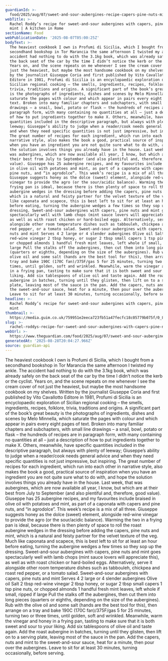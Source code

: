 ```yaml
---
guardianId: >-
  food/2025/aug/07/sweet-and-sour-aubergines-recipe-capers-pine-nuts-mint-rachel-roddy
webTitle: >-
  Rachel Roddy’s recipe for sweet-and-sour aubergines with capers, pine nuts and
  mint | A kitchen in Rome
sectionName: Food
webPublicationDate: '2025-08-07T05:00:25Z'
bodyText: >-
  The heaviest cookbook I own is Profumi di Sicilia, which I bought from a
  secondhand bookshop in Tor Marancia the same afternoon I twisted my ankle. The
  accident had nothing to do with the 3.1kg book, which was already safely on
  the back seat of the car by the time I didn’t notice the kerb or the cyclist.
  Years on, and the scene repeats on me whenever I see the cream cover of not
  just the heaviest, but maybe the most handsome cookbook on my shelves. Written
  by the journalist Giuseppe Coria and first published by Vito Cavallotto
  Editore in 1981, Profumi di Sicilia is an encyclopaedic exploration of
  Sicilian regional cooking – the smells, ingredients, recipes, folklore,
  trivia, traditions and origins. A significant part of the book’s great beauty
  is the photographs of ingredients, dishes and scenes by Melo Minnella, which
  saturate the pages with colour and which appear in pairs every eight pages of
  text. Broken into many familiar chapters and subchapters, with small line
  drawings – a snail, bowl, potato or flask – the hundreds of recipes are in
  paragraph form, with many containing no quantities at all – just a description
  of how to put ingredients together to make X. Others, meanwhile, have specific
  quantities included in the descriptive paragraph, but always with plenty of
  leeway; Giuseppe’s ability to judge when a reader/cook needs general advice
  and when they need specific quantities is not just impressive, but inspiring.
  The great number of recipes for each ingredient, which run into each other in
  narrative style, also makes the book a good, practical source of inspiration
  when you have an ingredient you are not quite sure what to do with, and hope
  the solution involves things you already have in the house. Last week, that
  was aubergines, which are now available all year, I know, but which are at
  their best from July to September (and also plentiful and, therefore, good
  value). Giuseppe has 25 aubergine recipes, and my favourites include braised
  in olive oil with potatoes and mint, as part of a caponata with capers and
  pine nuts, and “in agrodolce”. This week’s recipe is a mix of all three.
  Giuseppe suggests honey as the dolce (sweet) element, alongside red-wine
  vinegar to provide the agro (or the sour/acidic balance). Warming the two in a
  frying pan is ideal, because there is then plenty of space to roll the roast
  aubergine wedges in the dressing before adding the capers, pine nuts and mint,
  which is a natural and feisty partner for the velvet texture of the veg. Much
  like caponata and scapece, this is best left to sit for at least an hour
  before eating, turning the aubergine wedges a few times so they sop up the
  dressing. Sweet-and-sour aubergines with capers, pine nuts and mint goes
  spectacularly well with lamb chops (mint sauce lovers will appreciate this),
  as well as with roast chicken or hard-boiled eggs. Alternatively, serve it
  alongside other room temperature dishes such as tabbouleh, chickpea and roast
  red pepper, or a tomato salad. Sweet-and-sour aubergines with capers, pine
  nuts and mint Serves 4 2 large or 4 slender aubergines Olive oil Salt 2 tbsp
  red-wine vinegar 2 tbsp honey, or sugar 2 tbsp small capers 1 tsp pine nuts,
  or chopped almonds 1 handful fresh mint leaves, left whole if small, ripped if
  large Pull the stalks off the aubergines, then cut them into long pieces
  (quarters or eighths, depending on the size of the aubergines). Rub with the
  olive oil and some salt (hands are the best tool for this), then arrange on a
  tray and bake 190C (170C fan)/375F/gas 5 for 25 minutes, turning two or three
  times, until golden, soft and wrinkled. Meanwhile, warm the vinegar and honey
  in a frying pan, tasting to make sure that it is both sweet and sour to your
  liking. Add six tablespoons of olive oil and taste again. Add the roast
  aubergine in batches, turning until they glisten, then lift on to a serving
  plate, leaving most of the sauce in the pan. Add the capers, nuts and mint to
  the sweet-and-sour sauce, heat for a minute, then pour over the aubergines.
  Leave to sit for at least 30 minutes, turning occasionally, before serving.
headline: >-
  Rachel Roddy’s recipe for sweet-and-sour aubergines with capers, pine nuts and
  mint
thumbnail: >-
  https://media.guim.co.uk/759951e2eeca723fb51a47fecfc18c05779b075f/0_882_2448_1958/500.jpg
slug: >-
  rachel-roddys-recipe-for-sweet-and-sour-aubergines-with-capers-pine-nuts-and-mint-or-a-kitchen-in-rome
webUrl: >-
  https://www.theguardian.com/food/2025/aug/07/sweet-and-sour-aubergines-recipe-capers-pine-nuts-mint-rachel-roddy
generatedAt: '2025-08-28T20:04:27.966Z'
source: guardian-api
---
```

The heaviest cookbook I own is Profumi di Sicilia, which I bought from a secondhand bookshop in Tor Marancia the same afternoon I twisted my ankle. The accident had nothing to do with the 3.1kg book, which was already safely on the back seat of the car by the time I didn’t notice the kerb or the cyclist. Years on, and the scene repeats on me whenever I see the cream cover of not just the heaviest, but maybe the most handsome cookbook on my shelves. Written by the journalist Giuseppe Coria and first published by Vito Cavallotto Editore in 1981, Profumi di Sicilia is an encyclopaedic exploration of Sicilian regional cooking – the smells, ingredients, recipes, folklore, trivia, traditions and origins. A significant part of the book’s great beauty is the photographs of ingredients, dishes and scenes by Melo Minnella, which saturate the pages with colour and which appear in pairs every eight pages of text. Broken into many familiar chapters and subchapters, with small line drawings – a snail, bowl, potato or flask – the hundreds of recipes are in paragraph form, with many containing no quantities at all – just a description of how to put ingredients together to make X. Others, meanwhile, have specific quantities included in the descriptive paragraph, but always with plenty of leeway; Giuseppe’s ability to judge when a reader/cook needs general advice and when they need specific quantities is not just impressive, but inspiring. The great number of recipes for each ingredient, which run into each other in narrative style, also makes the book a good, practical source of inspiration when you have an ingredient you are not quite sure what to do with, and hope the solution involves things you already have in the house. Last week, that was aubergines, which are now available all year, I know, but which are at their best from July to September (and also plentiful and, therefore, good value). Giuseppe has 25 aubergine recipes, and my favourites include braised in olive oil with potatoes and mint, as part of a caponata with capers and pine nuts, and “in agrodolce”. This week’s recipe is a mix of all three. Giuseppe suggests honey as the dolce (sweet) element, alongside red-wine vinegar to provide the agro (or the sour/acidic balance). Warming the two in a frying pan is ideal, because there is then plenty of space to roll the roast aubergine wedges in the dressing before adding the capers, pine nuts and mint, which is a natural and feisty partner for the velvet texture of the veg. Much like caponata and scapece, this is best left to sit for at least an hour before eating, turning the aubergine wedges a few times so they sop up the dressing. Sweet-and-sour aubergines with capers, pine nuts and mint goes spectacularly well with lamb chops (mint sauce lovers will appreciate this), as well as with roast chicken or hard-boiled eggs. Alternatively, serve it alongside other room temperature dishes such as tabbouleh, chickpea and roast red pepper, or a tomato salad. Sweet-and-sour aubergines with capers, pine nuts and mint Serves 4 2 large or 4 slender aubergines Olive oil Salt 2 tbsp red-wine vinegar 2 tbsp honey, or sugar 2 tbsp small capers 1 tsp pine nuts, or chopped almonds 1 handful fresh mint leaves, left whole if small, ripped if large Pull the stalks off the aubergines, then cut them into long pieces (quarters or eighths, depending on the size of the aubergines). Rub with the olive oil and some salt (hands are the best tool for this), then arrange on a tray and bake 190C (170C fan)/375F/gas 5 for 25 minutes, turning two or three times, until golden, soft and wrinkled. Meanwhile, warm the vinegar and honey in a frying pan, tasting to make sure that it is both sweet and sour to your liking. Add six tablespoons of olive oil and taste again. Add the roast aubergine in batches, turning until they glisten, then lift on to a serving plate, leaving most of the sauce in the pan. Add the capers, nuts and mint to the sweet-and-sour sauce, heat for a minute, then pour over the aubergines. Leave to sit for at least 30 minutes, turning occasionally, before serving.
